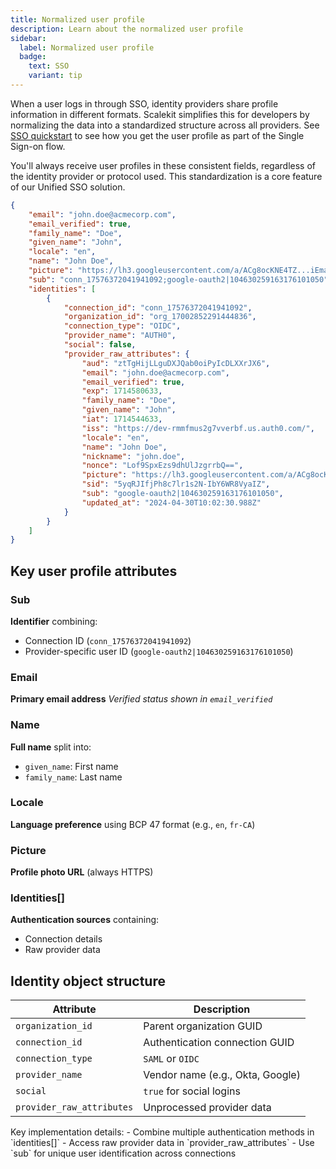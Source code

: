 ```yaml
---
title: Normalized user profile
description: Learn about the normalized user profile
sidebar:
  label: Normalized user profile
  badge:
    text: SSO
    variant: tip
---
```



When a user logs in through SSO, identity providers share profile information in different formats. Scalekit simplifies this for developers by normalizing the data into a standardized structure across all providers. See [SSO quickstart](/manual/sso-quickstart) to see how you get the user profile as part of the Single Sign-on flow.

You'll always receive user profiles in these consistent fields, regardless of the identity provider or protocol used. This standardization is a core feature of our Unified SSO solution.

```json title="Example user profile" wrap
{
    "email": "john.doe@acmecorp.com",
    "email_verified": true,
    "family_name": "Doe",
    "given_name": "John",
    "locale": "en",
    "name": "John Doe",
    "picture": "https://lh3.googleusercontent.com/a/ACg8ocKNE4TZ...iEma17URCEf=s96-c",
    "sub": "conn_17576372041941092;google-oauth2|104630259163176101050",
    "identities": [
        {
            "connection_id": "conn_17576372041941092",
            "organization_id": "org_17002852291444836",
            "connection_type": "OIDC",
            "provider_name": "AUTH0",
            "social": false,
            "provider_raw_attributes": {
                "aud": "ztTgHijLLguDXJQab0oiPyIcDLXXrJX6",
                "email": "john.doe@acmecorp.com",
                "email_verified": true,
                "exp": 1714580633,
                "family_name": "Doe",
                "given_name": "John",
                "iat": 1714544633,
                "iss": "https://dev-rmmfmus2g7vverbf.us.auth0.com/",
                "locale": "en",
                "name": "John Doe",
                "nickname": "john.doe",
                "nonce": "Lof9SpxEzs9dhUlJzgrrbQ==",
                "picture": "https://lh3.googleusercontent.com/a/ACg8ocKNE4T...17URCEf=s96-c",
                "sid": "5yqRJIfjPh8c7lr1s2N-IbY6WR8VyaIZ",
                "sub": "google-oauth2|104630259163176101050",
                "updated_at": "2024-04-30T10:02:30.988Z"
            }
        }
    ]
}
```

## Key user profile attributes

### Sub
**Identifier** combining:
- Connection ID (`conn_17576372041941092`)
- Provider-specific user ID (`google-oauth2|104630259163176101050`)

### Email
**Primary email address**
*Verified status shown in `email_verified`*

### Name
**Full name** split into:
- `given_name`: First name
- `family_name`: Last name

### Locale
**Language preference** using BCP 47 format (e.g., `en`, `fr-CA`)

### Picture
**Profile photo URL** (always HTTPS)

### Identities[]
**Authentication sources** containing:
- Connection details
- Raw provider data

## Identity object structure

| Attribute | Description |
|-----------|-------------|
| `organization_id` | Parent organization GUID |
| `connection_id` | Authentication connection GUID |
| `connection_type` | `SAML` or `OIDC` |
| `provider_name` | Vendor name (e.g., Okta, Google) |
| `social` | `true` for social logins |
| `provider_raw_attributes` | Unprocessed provider data |

<Aside type="note">
Key implementation details:
- Combine multiple authentication methods in `identities[]`
- Access raw provider data in `provider_raw_attributes`
- Use `sub` for unique user identification across connections
</Aside>
